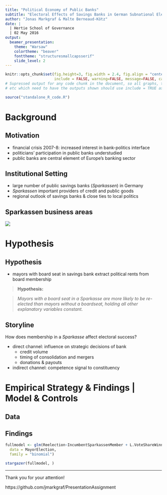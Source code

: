 ```yaml
---
title: "Political Economy of Public Banks"
subtitle: "Electoral Effects of Savings Banks in German Subnational Elections"
author: "Jonas Markgraf & Malte Berneaud-Kötz"
date: |
  | Hertie School of Governance
  | 02 May 2016
output: 
  beamer_presentation:
    theme: "Warsaw"
    colortheme: "beaver"
    fonttheme: "structuresmallcapsserif"
    slide_level: 2
---
```


```r
knitr::opts_chunk$set(fig.height=3, fig.width = 2.4, fig.align = "center", fig.path='graphs/',
                      include = FALSE, warning=FALSE, message=FALSE, cache=TRUE)
# Supressed output for any code chunk in the document, so all graphs, tables,
# etc which need to have the outputs shown should use include = TRUE as an option
```

```r
source("standalone_R_code.R")
```


# Background
## Motivation

- financial crisis 2007-8: increased interest in bank-politics interface
- politicians' participation in public banks understudied
- public banks are central element of Europe's banking sector

## Institutional Setting

- large number of public savings banks (*Sparkassen*) in Germany
- *Sparkassen* important providers of credit and public goods
- regional outlook of savings banks & close ties to local politics

## Sparkassen business areas

![](SavingsBank_map.png) 


# Hypothesis
## Hypothesis

- mayors with board seat in savings bank extract political rents from board membership

 > **Hypothesis:**

 > *Mayors with a board seat in a Sparkasse are more likely to be re-elected than mayors without a boardseat, holding all other explanatory variables constant.*

## Storyline

How does membership in a *Sparkasse* affect electoral success?

* direct channel: influence on strategic decisions of bank
     + credit volume
     + timing of consolidation and mergers
     + donations & payouts

* indirect channel: competence signal to constituency

# Empirical Strategy & Findings | Model & Controls

## Data


## Findings
```r
fullmodel <- glm(Reelection~IncumbentSparkassenMember + L.VoteShareWinner + L.Geschlecht1 + log(NumberEligVoter),
  data = MayorElection,
  family = "binomial")

```

```r
stargazer(fullmodel, )
```

----

Thank you for your attention!

https://github.com/jmarkgraf/PresentationAssignment